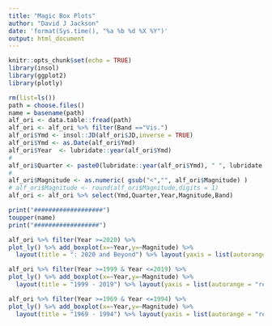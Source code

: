 ```yaml
---
title: "Magic Box Plots"
author: "David J Jackson"
date: 'format(Sys.time(), "%a %b %d %X %Y")'
output: html_document
---
```


```r
knitr::opts_chunk$set(echo = TRUE)
library(insol)
library(ggplot2)
library(plotly)

```
```r
rm(list=ls())
path = choose.files()
name = basename(path)
alf_ori <- data.table::fread(path) 
alf_ori <- alf_ori %>% filter(Band =="Vis.")
alf_ori$Ymd <- insol::JD(alf_ori$JD,inverse = TRUE)
alf_ori$Ymd <- as.Date(alf_ori$Ymd)
alf_ori$Year  <- lubridate::year(alf_ori$Ymd)
#
alf_ori$Quarter <- paste0(lubridate::year(alf_ori$Ymd), " ", lubridate::quarter(alf_ori$Ymd), "Qtr")
#
alf_ori$Magnitude <- as.numeric( gsub("<","", alf_ori$Magnitude) )
# alf_ori$Magnitude <- round(alf_ori$Magnitude,digits = 1)
alf_ori <- alf_ori %>% select(Ymd,Quarter,Year,Magnitude,Band)

```
```r
print("###################")
toupper(name)
print("##################")
```
```r
alf_ori %>% filter(Year >=2020) %>%
plot_ly() %>% add_boxplot(x=~Year,y=~Magnitude) %>%
  layout(title = ": 2020 and Beyond") %>% layout(yaxis = list(autorange = "reversed"))
```
```r
alf_ori %>% filter(Year >=1999 & Year <=2019) %>%
plot_ly() %>% add_boxplot(x=~Year,y=~Magnitude) %>%
  layout(title = "1999 - 2019") %>% layout(yaxis = list(autorange = "reversed"))
```

```r
alf_ori %>% filter(Year >=1969 & Year <=1994) %>%
plot_ly() %>% add_boxplot(x=~Year,y=~Magnitude) %>%
  layout(title = "1969 - 1994") %>% layout(yaxis = list(autorange = "reversed"))
```


